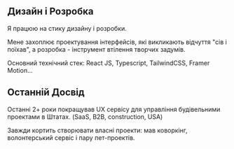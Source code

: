 ## Дизайн і Розробка

Я працюю на стику дизайну і розробки.

Мене захоплює проектування інтерфейсів, які викликають відчуття "сів і поїхав", а розробка - інструмент втілення творчих задумів.

Основний технічний стек: React JS, Typescript, TailwindCSS, Framer Motion...

## Останній Досвід

Останні 2+ роки покращував UX сервісу для управління будівельними проектами в Штатах. (SaaS, B2B, construction, USA)

Завжди кортить створювати власні проекти: мав коворкінг, волонтерський сервіс і пару пет-проектів.
